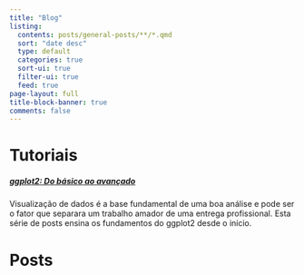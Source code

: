 ```yaml
---
title: "Blog"
listing:
  contents: posts/general-posts/**/*.qmd
  sort: "date desc"
  type: default
  categories: true
  sort-ui: true
  filter-ui: true
  feed: true
page-layout: full
title-block-banner: true
comments: false
---
```


# Tutoriais

##### [ggplot2: Do básico ao avançado](ggplot2-tutorial.html)

Visualização de dados é a base fundamental de uma boa análise e pode ser o fator que separara um trabalho amador de uma entrega profissional. Esta série de posts ensina os fundamentos do ggplot2 desde o início.

# Posts
